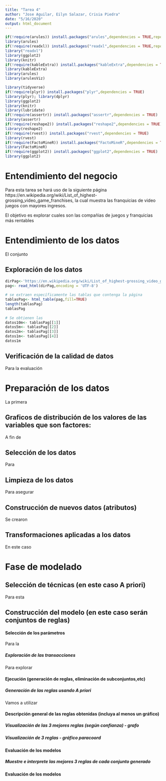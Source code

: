 ```yaml
---
title: "Tarea 4"
author: "Jose Aguilar, Eilyn Salazar, Crisia Piedra"
date: "5/16/2020"
output: html_document
---
```


```r
if(!require(arules)) install.packages("arules",dependencies = TRUE,repos=c(CRAN="https://cran.cnr.berkeley.edu/"))
library(arules)
if(!require(readxl)) install.packages("readxl",dependencies = TRUE,repos=c(CRAN="https://cran.cnr.berkeley.edu/"))
library("readxl")
library(ggplot2)
library(knitr)
if(!require(kableExtra)) install.packages("kableExtra",dependencies = TRUE,repos=c(CRAN="https://cran.cnr.berkeley.edu/"))
library(kableExtra)
library(arules)
library(arulesViz)

library(tidyverse)
if(!require(plyr)) install.packages("plyr",dependencies = TRUE)
library(plyr); library(dplyr)
library(ggplot2)
library(knitr)
library(lubridate)
if(!require(assertr)) install.packages("assertr",dependencies = TRUE)
library(assertr)
if(!require(reshape2)) install.packages("reshape2",dependencies = TRUE)
library(reshape2)
if(!require(rvest)) install.packages("rvest",dependencies = TRUE)
library(rvest)
if(!require(FactoMineR)) install.packages("FactoMineR",dependencies = TRUE)
library(FactoMineR)
if(!require(ggplot2)) install.packages("ggplot2",dependencies = TRUE)
library(ggplot2)
```
# Entendimiento del negocio

Para esta tarea se hará uso de la siguiente página  https://en.wikipedia.org/wiki/List_of_highest-grossing_video_game_franchises, la cual muestra las franquicias de video juegos con mayores ingresos.

El objetivo es explorar cuales son las compañias de juegos y franquicias más rentables

#	Entendimiento de los datos

El conjunto

## Exploración de los datos 
```r
dirPag<-'https://en.wikipedia.org/wiki/List_of_highest-grossing_video_game_franchises'
pag<- read_html(dirPag,encoding = 'UTF-8')  
  
# se extraen específicamente las tablas que contenga la página
tablasPag<- html_table(pag,fill=TRUE)
length(tablasPag)
tablasPag
  
# Se obtienen las 
datos10m<- tablasPag[[1]]
datos5m<- tablasPag[[2]]
datos2m<- tablasPag[[3]]
datos1m<- tablasPag[[4]]
datos1m
```

## Verificación de la calidad de datos

Para la evaluación
 
#	Preparación de los datos 

La primera 


## Graficos de distribución de los valores de las variables que son factores:

A fin de 

## Selección de los datos 

Para 


## Limpieza de los datos 

Para asegurar 

## Construcción de nuevos datos (atributos) 

Se crearon 

## Transformaciones aplicadas a los datos 
 
En este caso 
 
#	Fase de modelado  

## Selección de técnicas (en este caso A priori)

Para esta 

## Construcción del modelo (en este caso serán conjuntos de reglas) 

####	Selección de los parámetros 

Para la 


##### Exploración de las transacciones

Para explorar 

####	Ejecución (generación de reglas, eliminación de subconjuntos,etc) 

##### Generación de las reglas usando A priori

Vamos a utilizar 

####	Descripción general de las reglas obtenidas (incluya al menos un gráfico) 

##### Visualización de las 3 mejores reglas (según confianza) - grafo

##### Visualización de  3 reglas - gráfico paracoord


#### Evaluación de los modelos 

#####	Muestre e interprete las mejores 3 reglas de cada conjunto generado 




#### Evaluación de los modelos 

